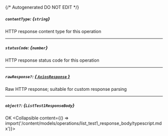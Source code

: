 {/* Autogenerated DO NOT EDIT  */}

##### `contentType`: *{`string`}*
HTTP response content type for this operation

---
##### `statusCode`: *{`number`}*
HTTP response status code for this operation

---
##### `rawResponse?`: [*{ `AxiosResponse` }*](https://axios-http.com/docs/res_schema)
Raw HTTP response; suitable for custom response parsing

---
##### `object?`: *{`ListTest1ResponseBody`}*
OK
<Collapsible content={() => import('/content/models/operations/list_test1_response_body/typescript.mdx')}>
</Collapsible>

